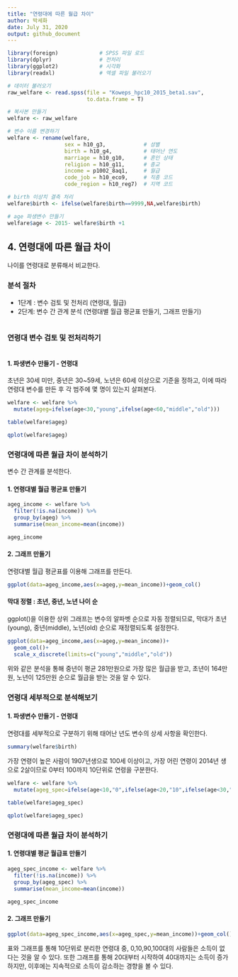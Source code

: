 ---
title: "연령대에 따른 월급 차이"
author: 박세화
date: July 31, 2020
output: github_document
---

```{r, include=F}
library(foreign)             # SPSS 파일 로드
library(dplyr)               # 전처리
library(ggplot2)             # 시각화
library(readxl)              # 엑셀 파일 불러오기

# 데이터 불러오기
raw_welfare <- read.spss(file = "Koweps_hpc10_2015_beta1.sav",
                         to.data.frame = T)

# 복사본 만들기
welfare <- raw_welfare

# 변수 이름 변경하기
welfare <- rename(welfare,
                  sex = h10_g3,            # 성별
                  birth = h10_g4,          # 태어난 연도
                  marriage = h10_g10,      # 혼인 상태
                  religion = h10_g11,      # 종교
                  income = p1002_8aq1,     # 월급
                  code_job = h10_eco9,     # 직종 코드
                  code_region = h10_reg7)  # 지역 코드

# birth 이상치 결측 처리
welfare$birth <- ifelse(welfare$birth==9999,NA,welfare$birth)

# age 파생변수 만들기
welfare$age <- 2015- welfare$birth +1
```

## 4. 연령대에 따른 월급 차이
나이를 연령대로 분류해서 비교한다.


### 분석 절차
- 1단계 : 변수 검토 및 전처리 (연령대, 월급)
- 2단계: 변수 간 관계 분석 (연령대별 월급 평균표 만들기, 그래프 만들기)

```{r, results="hide"}

```

### 연령대 변수 검토 및 전처리하기

```{r, results="hide"}

```

#### 1. 파생변수 만들기 - 연령대
초년은 30세 미만, 중년은 30~59세, 노년은 60세 이상으로 기준을 정하고, 이에 따라 연령대 변수를 만든 후 각 범주에 몇 명이 있는지 살펴본다.

```{r, results="markup"}
welfare <- welfare %>% 
  mutate(ageg=ifelse(age<30,"young",ifelse(age<60,"middle","old")))

table(welfare$ageg)

qplot(welfare$ageg)
```

### 연령대에 따른 월급 차이 분석하기
변수 간 관계를 분석한다.

#### 1. 연령대별 월급 평균표 만들기

```{r, results="markup"}
ageg_income <- welfare %>% 
  filter(!is.na(income)) %>% 
  group_by(ageg) %>% 
  summarise(mean_income=mean(income))

ageg_income
```


#### 2. 그래프 만들기
연령대별 월급 평균표를 이용해 그래프를 만든다.

```{r, results="markup"}
ggplot(data=ageg_income,aes(x=ageg,y=mean_income))+geom_col()
```

#### 막대 정렬 : 초년, 중년, 노년 나이 순
ggplot()을 이용한 상위 그래프는 변수의 알파벳 순으로 자동 정렬되므로, 막대가 초년(young), 중년(middle), 노년(old) 순으로 재정렬되도록 설정한다.

```{r, results="markup"}
ggplot(data=ageg_income,aes(x=ageg,y=mean_income))+
  geom_col()+
  scale_x_discrete(limits=c("young","middle","old"))
```

위와 같은 분석을 통해 중년이 평균 281만원으로 가장 많은 월급을 받고, 초년이 164만원, 노년이 125만원 순으로 월급을 받는 것을 알 수 있다.


### 연령대 세부적으로 분석해보기

#### 1. 파생변수 만들기 - 연령대
연령대를 세부적으로 구분하기 위해 태어난 년도 변수의 상세 사항을 확인한다.
```{r,results="markup"}
summary(welfare$birth)
```

가장 연령이 높은 사람이 1907년생으로 100세 이상이고, 가장 어린 연령이 2014년 생으로 2살이므로 0부터 100까지 10단위로 연령을 구분한다.

```{r,results="markup"}
welfare <- welfare %>% 
  mutate(ageg_spec=ifelse(age<10,"0",ifelse(age<20,"10",ifelse(age<30,"20",ifelse(age<40,"30",ifelse(age<50,"40",ifelse(age<60,"50",ifelse(age<70,"60",ifelse(age<80,"70",ifelse(age<90,"80",ifelse(age<100,"90","old")))))))))))

table(welfare$ageg_spec)

qplot(welfare$ageg_spec)

```

### 연령대에 따른 월급 차이 분석하기

#### 1. 연령대별 평균 월급표 만들기
```{r,results="markup"}
ageg_spec_income <- welfare %>% 
  filter(!is.na(income)) %>% 
  group_by(ageg_spec) %>% 
  summarise(mean_income=mean(income))

ageg_spec_income

```

#### 2. 그래프 만들기
```{r,results="markup"}
ggplot(data=ageg_spec_income,aes(x=ageg_spec,y=mean_income))+geom_col()
```

표와 그래프를 통해 10단위로 분리한 연령대 중, 0,10,90,100대의 사람들은 소득이 없다는 것을 알 수 있다. 또한 그래프를 통해 20대부터 시작하여 40대까지는 소득이 증가하지만, 이후에는 지속적으로 소득이 감소하는 경향을 볼 수 있다. 

